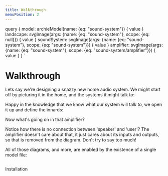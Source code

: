 ```yaml
---
title: Walkthrough
menuPosition: 2
---
```



query {
  model: archieModel(name: {eq: "sound-system"}) {
    value
  }
  landscape: svgImage(args: {name: {eq: "sound-system"}, scope: {eq: null}}) {
    value
  }
  soundSystem: svgImage(args: {name: {eq: "sound-system"}, scope: {eq: "sound-system"}}) {
    value
  }
  amplifier: svgImage(args: {name: {eq: "sound-system"}, scope: {eq: "sound-system/amplifier"}}) {
    value
  }
}
`

<Layout>
<SEO title="Walkthrough" />

# Walkthrough

Lets say we're designing a snazzy new home audio system.
We might start off by picturing it in the home, and the systems it might talk to:

<div dangerouslySetInnerHTML={{ __html: props.data.landscape.value }} />

Happy in the knowledge that we know what our system will talk to, we open it up and define the innards:

<div dangerouslySetInnerHTML={{ __html: props.data.soundSystem.value }} />

Now what's going on in that amplifier?

<div dangerouslySetInnerHTML={{ __html: props.data.amplifier.value }} />

Notice how there is no connection between 'speaker' and 'user'?
The amplifier doesn't care about that, it just cares about its inputs and outputs,
so that is removed from the diagram. Don't try to say too much!

All of those diagrams, and more, are enabled by the existence of a single model file:

<pre><div dangerouslySetInnerHTML={{ __html: props.data.model.value }} /></pre>

<Link to="/installation/">Installation</Link>

</Layout>
